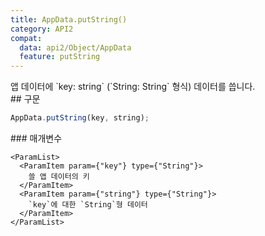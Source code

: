 ```yaml
---
title: AppData.putString()
category: API2
compat:
  data: api2/Object/AppData
  feature: putString
---
```


<Section>
  앱 데이터에 `key: string` (`String: String` 형식) 데이터를 씁니다.
</Section>
<Section>
  ## 구문

  ~~~js
  AppData.putString(key, string);
  ~~~

  <Section>
    ### 매개변수

    <ParamList>
      <ParamItem param={"key"} type={"String"}>
        쓸 앱 데이터의 키
      </ParamItem>
      <ParamItem param={"string"} type={"String"}>
        `key`에 대한 `String`형 데이터
      </ParamItem>
    </ParamList>
  </Section>
</Section>